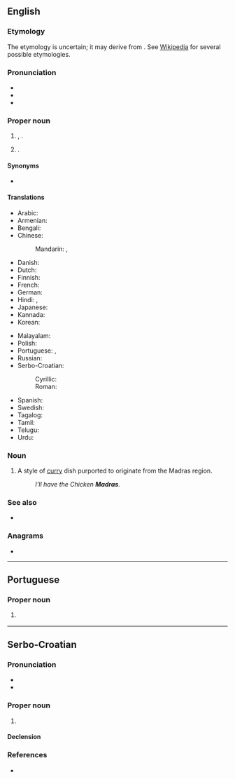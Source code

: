 {{also|madras|madrás}}
==English==
{{wikipedia}}
{{slim-wikipedia|Madras, Oregon}}

===Etymology===
The etymology is uncertain; it may derive from {{m|en|Madraspattinam}}. See [[w:Chennai#Name|Wikipedia]] for several possible etymologies.

===Pronunciation===
* {{IPA|en|/məˈdɹæs/}}
* {{audio|en|LL-Q1860 (eng)-Vealhurl-Madras.wav|Audio (Southern England)}}
* {{rhymes|en|æs|s=2}}

===Proper noun===
{{en-proper noun}}

# {{former name of|en|Chennai|nodot=1}}, {{place|en|a=the|caplc|s/Tamil Nadu|c/India}}.
# {{place|en|city/county seat|co/Jefferson County|s/Oregon|c/USA}}.

====Synonyms====
* {{l|en|Chennai}} {{qualifier|current name}}

====Translations====
{{trans-top|city}}
* Arabic: {{t|ar|مَدْرَاس|m}}
* Armenian: {{t|hy|Մադրաս}}
* Bengali: {{t|bn|মাদ্রাজ}}
* Chinese:
*: Mandarin: {{t+|cmn|馬德拉斯|sc=Hani}}, {{t+|cmn|马德拉斯|tr=Mǎdélāsī|sc=Hani}}
* Danish: {{t|da|Madras}}
* Dutch: {{t|nl|Madras}}
* Finnish: {{t|fi|Madras}}
* French: {{t+|fr|Madras|m}}
* German: {{t|de|Madras|n}}
* Hindi: {{t+|hi|मद्रास}}, {{t+|hi|मदरास|m}}
* Japanese: {{t|ja|マドラス|tr=Madorasu}}
* Kannada: {{t+|kn|ಮದ್ರಾಸು|sc=Knda}}
* Korean: {{t|ko|^마드라스}}
{{trans-mid}}
* Malayalam: {{t|ml|മദ്രാസ്|sc=Mlym}}
* Polish: {{t|pl|Madras|m}}
* Portuguese: {{t|pt|Madras|f}}, {{t|pt|Madrasta|f}}
* Russian: {{t|ru|Мадра́с|m}}
* Serbo-Croatian:
*: Cyrillic: {{t|sh|Ма̀драс|m}}
*: Roman: {{t+|sh|Màdras|m}}
* Spanish: {{t|es|Madras|m}}
* Swedish: {{t|sv|Madras}}
* Tagalog: {{t|tl|Madras}}
* Tamil: {{t|ta|மெட்ராஸ்}}
* Telugu: {{t|te|మద్రాసు}}
* Urdu: {{t|ur|مدراس|tr=madrās}}
{{trans-bottom}}

===Noun===
{{en-noun|?}}

# {{lb|en|British}} A style of [[curry]] dish purported to originate from the Madras region.
#: ''I’ll have the Chicken '''Madras'''.''

===See also===
* {{l|en|Chennai}}

===Anagrams===
* {{anagrams|en|a=aadmrs|Mardas|damars|dramas|masdar}}

----

==Portuguese==

===Proper noun===
{{pt-proper noun|f}}

# {{place|pt|former name of [[Chennai]], the <<caplc>> of <<s/Tamil Nadu>>, <<c/India>>|t1=Madras}}
#: {{syn|pt|Chennai|Madrasta}}

----

==Serbo-Croatian==
{{wikipedia|lang=sh}}

===Pronunciation===
* {{sh-IPA|Màdras}}
* {{hyphenation|sh|Mad|ras}}

===Proper noun===
{{sh-proper noun|g=m|head=Màdras}}

# {{place|sh|former name of [[Chennai]], the <<caplc>> of <<s/Tamil Nadu>>, <<c/India>>|t1=Madras}}

====Declension====
{{sh-decl-noun-unc
|Madras
|Madrasa
|Madrasu
|Madras
|Madrase
|Madrasu
|Madrasom
}}

===References===
* {{R:sh:HJP|e11jXBU%3D}}